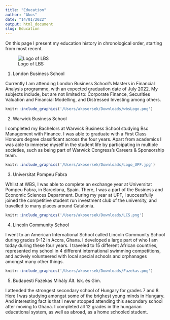 ```yaml
---
title: "Education"
author: "Akos"
date: "14/01/2022"
output: html_document
slug: Education
---
```

On this page I present my education history in chronological order, starting from most recent.


![Logo of LBS](/Users/akosersek/Downloads/LbsLogo.jpg)


1. London Business School

Currently I am attending London Business School's Masters in Financial Analysis programme, with an expected graduation date of July 2022. My subjects include, but are not limited to: Corporate Finance, Securities Valuation and Financial Modelling, and Distressed Investing among others.

```r
knitr::include_graphics('/Users/akosersek/Downloads/wbsLogo.png')
```

2. Warwick Business School

I completed my Bachelors at Warwick Business School studying Bsc Management with Finance. I was able to graduate with a First Class Honours degree classificant across the four years. Apart from academics I was able to immerse myself in the student life by participating in multiple societies, such as being part of Warwick Congress's Careers & Sponsorship team.

```r
knitr::include_graphics('/Users/akosersek/Downloads/Logo_UPF.jpg')
```

3. Universitat Pompeu Fabra

Whilst at WBS, I was able to complete an exchange year at Universitat Pompeu Fabra, in Barcelona, Spain. There, I was a part of the Business and Economic Sciences Department. During my year at UPF, I successfully joined the competitive student run investment club of the university, and travelled to many places around Catalonia.

```r
knitr::include_graphics('/Users/akosersek/Downloads/LCS.png')
```

4. Lincoln Community School

I went to an American International School called Lincoln Community School during grades 9-12 in Accra, Ghana. I developed a large part of who I am today during these four years. I traveled to 15 different African countries, represented my school in 4 different international swimming competitions, and actively volunteered with local special schools and orphanages amongst many other things.

```r
knitr::include_graphics('/Users/akosersek/Downloads/Fazekas.png')
```

5. Budapesti Fazekas Mihály Ált. Isk. és Gim.

I attended the strongest secondary school of Hungary for grades 7 and 8. Here I was studying amongst some of the brighest young minds in Hungary. And interesting fact is that I never stopped attending this secondary school after moving to Ghana. I completed all 12 grades in the hungarian educational system, as well as abroad, as a home schooled student.



